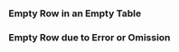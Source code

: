
<Meta title="Library/Tables/Rows" component={EmptyRow} />

### Empty Row in an Empty Table

<Props of={EmptyRow} />

<Story name="Empty Row in an Empty Table">
  <EmptyRow
    index={0}
  />
</Story>

### Empty Row due to Error or Omission

<Props of={EmptyRow} />

<Story name="Empty in an Otherwise-full Table">
  <EmptyRow
    index={number("The row's index, controls even or odd row styling.", 2)}
  />
</Story>